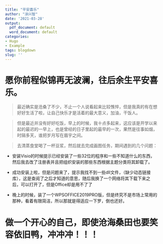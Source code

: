 ```yaml
---
title: "平安喜乐"
author: "涂兴智"
date: '2021-03-28'
output:
  pdf_document: default
  word_document: default
categories:
- Hugo
- Example
tags: blogdown
slug: ''
---
```


# 愿你前程似锦再无波澜，往后余生平安喜乐。

> 最近确实是沧桑了不少，不止一个人说看起来比较憔悴，但是我真的有在想好好生活了啦，让自己快乐才是活着的最大意义，加油，干饭人。

> 但是最近并没有好好吃饭，早上的时候，我十点多起来，这应该是开学以来起的最迟的一早上，也是曾经的日子里起的最早的一次，果然是往事如烟，时隔多天，谁把岁月写在眉宇之间。

> 去清蒸食堂喝了一杯豆浆，然后就去完成画图任务，期间遇到的几个问题：

+ 安装Visio的时候提示已经安装了一些32位的程序和一些不知道什么的东西，然后我去改了注册表并且把组织安装的那些东西根据主题分类将其卸载了。

- 成功安装上啦，但是问题来了，提示我找不到一些dll文件，（缺少动态链接库），这是查阅了之后才知道的意思，随后我换了一个网络将其下载下来之后，可以打开了，但是Office却是用不了了

+ 晚上的时候，装了一个WPSOFFICE2019PRO版，但是终究不是市场上常用的那种，看着有限简洁，所以那就是得适应一下罗，倒也还好。

# 做一个开心的自己，即使沧海桑田也要笑容依旧鸭，冲冲冲！！！
